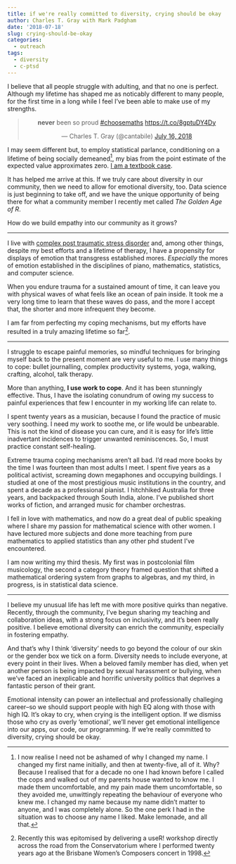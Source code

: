 ```yaml
---
title: if we're really committed to diversity, crying should be okay
author: Charles T. Gray with Mark Padgham
date: '2018-07-18'
slug: crying-should-be-okay
categories:
  - outreach
tags:
  - diversity
  - c-ptsd
---
```


I believe that all people struggle with adulting, and that no one is perfect. Although my lifetime has shaped me as noticably different to many people, for the first time in a long while I feel I've been able to make use of my strengths.

<center>
<blockquote class="twitter-tweet" data-lang="en"><p lang="en" dir="ltr">**never** been so proud <a href="https://twitter.com/hashtag/choosemaths?src=hash&amp;ref_src=twsrc%5Etfw">#choosemaths</a> <a href="https://t.co/8gptuDY4Dy">https://t.co/8gptuDY4Dy</a></p>&mdash; Charles T. Gray (@cantabile) <a href="https://twitter.com/cantabile/status/1018676269074923520?ref_src=twsrc%5Etfw">July 16, 2018</a></blockquote>
<script async src="https://platform.twitter.com/widgets.js" charset="utf-8"></script>
</center>

I may seem different but, to employ statistical parlance, conditioning on a lifetime of being socially demeaned[^1], my bias from the point estimate of the expected value approximates zero. [I am a textbook case](https://en.wikipedia.org/wiki/Forgotten_Australians).

[^1]: I now realise I need not be ashamed of why I changed my name. I changed my first name initially, and then at twenty-five, all of it. Why? Because I realised that for a decade no one I had known before I called the cops and walked out of my parents house wanted to know me. I made them uncomfortable, and my pain made them uncomfortable, so they avoided me, unwittingly repeating the behaviour of everyone who knew me. I changed my name because my name didn't matter to anyone, and I was completely alone. So the one perk I had in the situation was to choose any name I liked. Make lemonade, and all that.   

It has helped me arrive at this. If we truly care about diversity in our community, then we need to allow for emotional diversity, too. Data science is just beginning to take off, and we have the unique opportunity of being there for what a community member I recently met called *The Golden Age of R*. 

How do we build empathy into our community as it grows?    

---

I live with [complex post traumatic stress disorder](https://www.sane.org/the-sane-blog/mental-illness/what-is-complex-ptsd) and, among other things, despite my best efforts and a lifetime of therapy, I have a propensity for displays of emotion that transgress established mores. *Especially* the mores of emotion established in the disciplines of piano, mathematics, statistics, and computer science.

When you endure trauma for a sustained amount of time, it can leave you with physical waves of what feels like an ocean of pain inside. It took me a very long time to learn that these waves do pass, and the more I accept that, the shorter and more infrequent they become.   

I am far from perfecting my coping mechanisms, but my efforts have resulted in a truly amazing lifetime so far[^2]. 

[^2]: Recently this was epitomised by delivering a useR! workshop directly across the road from the Conservatorium where I performed twenty years ago at the Brisbane Women's Composers concert in 1998. 

---

I struggle to escape painful memories, so mindful techniques for bringing myself back to the present moment are very useful to me. I use many things to cope: bullet journalling, complex productivity systems, yoga, walking, crafting, alcohol, talk therapy. 

More than anything, **I use work to cope**. And it has been stunningly effective. Thus, I have the isolating conundrum of owing my success to painful experiences that few I encounter in my working life can relate to.

I spent twenty years as a musician, because I found the practice of music very soothing. I need my work to soothe me, or life would be unbearable. This is not the kind of disease you can cure, and it is easy for life's little inadvertant incidences to trigger unwanted reminiscences. So, I must practice constant self-healing.  

Extreme trauma coping mechanisms aren't all bad. I'd read more books by the time I was fourteen than most adults I meet. I spent five years as a political activist, screaming down megaphones and occupying buildings. I studied at one of the most prestigious music institutions in the country, and spent a decade as a professional pianist. I hitchhiked Australia for three years, and backpacked through South India, alone. I've published short works of fiction, and arranged music for chamber orchestras. 

I fell in love with mathematics, and now do a great deal of public speaking where I share my passion for mathematical science with other women. I have lectured more subjects and done more teaching from pure mathematics to applied statistics than any other phd student I've encountered. 

I am now writing my third thesis. My first was in postcolonial film musicology, the second a category theory framed question that shifted a mathematical ordering system from graphs to algebras, and my third, in progress, is in statistical data science.

---

I believe my unusual life has left me with more positive quirks than negative. Recently, through the community, I've begun sharing my teaching and collaboration ideas, with a strong focus on inclusivity, and it's been really positive. I believe emotional diversity can enrich the community, especially in fostering empathy.  

And that's why I think 'diversity' needs to go beyond the colour of our skin or the gender box we tick on a form. Diversity needs to include everyone, at every point in their lives. When a beloved family member has died, when yet another person is being impacted by sexual harassment or bullying, when we've faced an inexplicable and horrific university politics that deprives a fantastic person of their grant. 

Emotional intensity can power an intellectual and professionally challeging career--so we should support people with high EQ along with those with high IQ. It's okay to cry, when crying is the intelligent option. If we dismiss those who cry as overly 'emotional', we'll never get emotional intelligence into our apps, our code, our programming. If we're really committed to diversity, crying should be okay. 